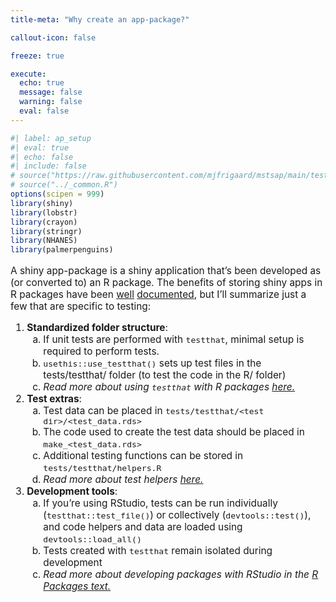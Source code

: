 ```yaml
---
title-meta: "Why create an app-package?"

callout-icon: false

freeze: true

execute:
  echo: true
  message: false
  warning: false
  eval: false
---
```


```r
#| label: ap_setup
#| eval: true 
#| echo: false 
#| include: false
# source("https://raw.githubusercontent.com/mjfrigaard/mstsap/main/tests/testthat/helper.R")
# source("../_common.R")
options(scipen = 999)
library(shiny)
library(lobstr)
library(crayon)
library(stringr)
library(NHANES)
library(palmerpenguins)
```

:::: {.callout-tip collapse='true' title="Why create an app-package?"}

::: {style='font-size: 1.10em;'}
A shiny app-package is a shiny application that's been developed as (or converted to) an R package. The benefits of storing shiny apps in R packages have been [well](https://mastering-shiny.org/scaling-packaging.html) [documented](https://engineering-shiny.org/structuring-project.html#shiny-app-as-a-package), but I'll summarize just a few that are specific to testing: 

1. **Standardized folder structure**: 
    a. If unit tests are performed with `testthat`, minimal setup is required to perform tests.
    b. `usethis::use_testthat()` sets up test files in the tests/testthat/ folder (to test the code in the R/ folder)    
    c. *Read more about using `testthat` with R packages [here.](https://r-pkgs.org/testing-basics.html)*
        
2. **Test extras**:
    a. Test data can be placed in `tests/testthat/<test dir>/<test_data.rds>`     
    b. The code used to create the test data should be placed in `make_<test_data.rds>`   
    c. Additional testing functions can be stored in `tests/testthat/helpers.R`    
    d. *Read more about test helpers [here.](https://r-pkgs.org/testing-design.html#testthat-helper-files)*
    
3. **Development tools**: 
    a. If you're using RStudio, tests can be run individually (`testthat::test_file()`) or collectively (`devtools::test()`), and code helpers and data are loaded using `devtools::load_all()`     
    b. Tests created with `testthat` remain isolated during development    
    c. *Read more about developing packages with RStudio in the [R Packages text.](https://r-pkgs.org/)*

:::
::::